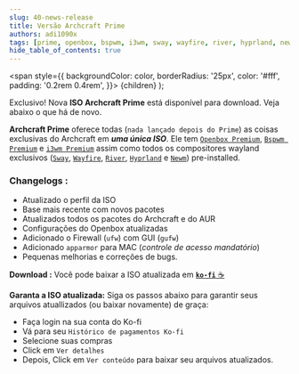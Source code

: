 ```yaml
---
slug: 40-news-release
title: Versão Archcraft Prime
authors: adi1090x
tags: [prime, openbox, bspwm, i3wm, sway, wayfire, river, hyprland, newm, release, iso]
hide_table_of_contents: true
---
```


<!-- Badges -->
  <span
    style={{
      backgroundColor: color,
      borderRadius: '25px',
      color: '#fff',
      padding: '0.2rem 0.4rem',
    }}>
    {children}
  </span>
);

<Highlight color="#c778dd">Exclusivo!</Highlight> Nova **ISO Archcraft Prime** está disponível para download. Veja abaixo o que há de novo.

<!--truncate-->

**Archcraft Prime** oferece todas (`nada lançado depois do Prime`) as coisas exclusivas do Archcraft em ***uma única ISO***. Ele tem [`Openbox Premium`](/docs/window-managers/stacking-wm/openbox), [`Bspwm Premium`](/docs/window-managers/tiling-wm/bspwm) e [`i3wm Premium`](/docs/window-managers/tiling-wm/i3wm) assim como todos os compositores wayland exclusivos ([`Sway`](/docs/wayland-compositors/sway), [`Wayfire`](/docs/wayland-compositors/wayfire), [`River`](/docs/wayland-compositors/river), [`Hyprland`](/docs/wayland-compositors/hyprland) e [`Newm`](/docs/wayland-compositors/newm)) pre-installed.

### Changelogs :
- Atualizado o perfil da ISO
- Base mais recente com novos pacotes
- Atualizados todos os pacotes do Archcraft e do AUR
- Configurações do Openbox atualizadas
- Adicionado o Firewall (`ufw`) com GUI (`gufw`)
- Adicionado `apparmor` para MAC (_controle de acesso mandatório_)
- Pequenas melhorias e correções de bugs.

**Download :** Você pode baixar a ISO atualizada em [**`ko-fi`** ☕](https://ko-fi.com/s/c925a2a8c1)

**Garanta a ISO atualizada:** Siga os passos abaixo para garantir seus arquivos atuallizados (ou baixar novamente) de graça:
- Faça login na sua conta do Ko-fi
- Vá para seu `Histórico de pagamentos Ko-fi`
- Selecione suas compras
- Click em `Ver detalhes`
- Depois, Click em `Ver conteúdo` para baixar seu arquivos atualizados.

